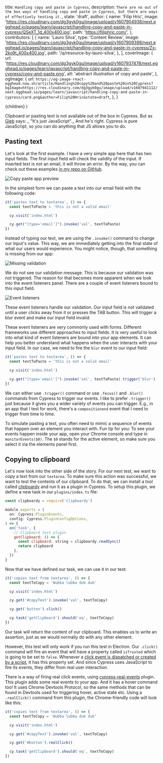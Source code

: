   title: `Handling copy and paste in Cypress`,
  description: `There are no out of the box ways of handling copy and paste in Cypress, but there are ways of effectively testing it.`,
  state: 'draft',
  author: {
    name: 'Filip Hric',
    image:
      'https://res.cloudinary.com/dg3gyk0gu/image/upload/v1607904938/next.egghead.io/pages/learn/javascript/handling-copy-and-paste-in-cypress/QSeXT_1d_400x400.jpg',
    path: 'https://filiphric.com/',
  },
  contributors: [
    {
      name: 'Lauro Silva',
      type: 'Content Review',
      image:
        'https://res.cloudinary.com/dg3gyk0gu/image/upload/v1607909398/next.egghead.io/pages/learn/javascript/handling-copy-and-paste-in-cypress/Zx-2ko9t_400x400.jpg',
      path: '/q/resource-by-lauro-silva',
    },
  ],
  coverImage: {
    url:
      'https://res.cloudinary.com/dg3gyk0gu/image/upload/v1607937478/next.egghead.io/pages/learn/javascript/handling-copy-and-paste-in-cypress/copy-and-paste.png',
    alt: 'abstract illustration of copy and paste',
  },
  ogImage: {
    url: `https://og-image-react-egghead.now.sh/article/Handling%20copy%20and%20paste%20in%20Cypress?bgImage=https://res.cloudinary.com/dg3gyk0gu/image/upload/v1607941112/next.egghead.io/pages/learn/javascript/handling-copy-and-paste-in-cypress/card.png&author=Filip%20Hric&state=draft`,
  },
}


  <UltimateGuide meta={meta}>{children}</UltimateGuide>
)

<div className="prose-reset text-lg font-medium pb-8 mt-8">

Clipboard or pasting text is not available out of the box in Cypress. But as [Gleb](https://twitter.com/bahmutov) says: _ "It's just JavaScript"._ And he's right. Cypress is pure JavaScript, so you can do anything that JS allows you to do.

</div>

## Pasting text

Let's look at the first example. I have a very simple app here that has two input fields. The first input field will check the validity of the input. If inserted text is not an email, it will throw an error. By the way, you can check out these examples [in my repo on GitHub](https://github.com/filiphric/copy-paste).

![Copy paste app preview](https://res.cloudinary.com/dg3gyk0gu/image/upload/v1607904678/next.egghead.io/pages/learn/javascript/handling-copy-and-paste-in-cypress/app.png)

In the simplest form we can paste a text into our email field with the following code:

```js {10}
it('pastes text to textarea', () => {
  const textToPaste = 'this is not a valid email'

  cy.visit('index.html')

  cy.get("[type='email']").invoke('val', textToPaste)
})
```

Instead of typing our text, we are using the `.invoke()` command to change our input's value. This way, we are immediately getting into the final state of what our users would experience. You might notice, though, that something is missing from our app:

![Missing validation](https://res.cloudinary.com/dg3gyk0gu/image/upload/v1607904671/next.egghead.io/pages/learn/javascript/handling-copy-and-paste-in-cypress/missing-validation.png)

We do not see our validation message. This is because our validation was not triggered. The reason for that becomes more apparent when we look into the event listeners panel. There are a couple of event listeners bound to this input field.

![Event listeners](https://res.cloudinary.com/dg3gyk0gu/image/upload/v1607904678/next.egghead.io/pages/learn/javascript/handling-copy-and-paste-in-cypress/event-listeners.png)

These event listeners handle our validation. Our input field is not validated until a user clicks away from it or presses the TAB button. This will trigger a blur event and make our input field invalid.

These event listeners are very commonly used with forms. Different frameworks use different approaches to input fields. It is very useful to look into what kind of event listeners are bound into your app elements. It can help you better understand what happens when the user interacts with your input field. In our case, we need to fire the `blur` event to our input field:

```js
it('pastes text to textarea', () => {
  const textToPaste = 'this is not a valid email'

  cy.visit('index.html')

  cy.get("[type='email']").invoke('val', textToPaste).trigger('blur')
})
```

We can either use `.trigger()` command or use `.focus()` and `.blur()` commands from Cypress to trigger our events. I like to prefer `.trigger()` just because it gives you a wider variety of events you can trigger. E.g., in an app that I test for work, there's a `compositionend` event that I need to trigger from time to time.

To simulate pasting a text, you often need to mimic a sequence of events that happen over an element you interact with. Fun tip for you: To see your events happen inside your app, open your Chrome console and type in `monitorEvents($0)`. The `$0` stands for the active element, so make sure you select it via the elements panel first.

## Copying to clipboard

Let's now look into the other side of the story. For our next test, we want to copy a text from our `textarea`. To make sure this action was successful, we want to test the contents of our clipboard. To do that, we can install a tool called [clipboardy](https://www.npmjs.com/package/clipboardy) and run it as a plugin in Cypress. To setup this plugin, we define a new task in our `plugins/index.ts` file:

```js fileName=plugins/index.ts
const clipboardy = require('clipboardy')

module.exports = (
  on: Cypress.PluginEvents,
  config: Cypress.PluginConfigOptions,
) => {
  on('task', {
    // Clipboard test plugin
    getClipboard: () => {
      const clipboard: string = clipboardy.readSync()
      return clipboard
    },
  })
}
```

Now that we have defined our task, we can use it in our test:

```js
it('copies text from textarea', () => {
  const textToCopy = 'Wubba lubba dub dub'

  cy.visit('index.html')

  cy.get('#copyText').invoke('val', textToCopy)

  cy.get('button').click()

  cy.task('getClipboard').should('eq', textToCopy)
})
```

Our task will return the content of our clipboard. This enables us to write an assertion, just as we would normally do with any other element.

However, this test will only work if you run this test in Electron. Our `.click()` command will fire an event that will have a property called `isTrusted` which is going to be set to `false`. Whenever a [click event is dispatched or created by a script](https://developer.mozilla.org/en-US/docs/Web/API/Event/isTrusted), it has this property set. And since Cypress uses JavaScript to fire its events, they differ from real user interaction.

There is a way of firing real click events, using [cypress-real-events](https://github.com/dmtrKovalenko/cypress-real-events) plugin. This plugin adds some real events to your app. And it has a hover command too! It uses Chrome Devtools Protocol, so the same methods that can be found in Devtools used for triggering hover, active state etc. Using a `.realClick()` command from this plugin, the Chrome-friendly code will look like this:

```js
it('copies text from textarea', () => {
  const textToCopy = 'Wubba lubba dub dub'

  cy.visit('index.html')

  cy.get('#copyText').invoke('val', textToCopy)

  cy.get('#button').realClick()

  cy.task('getClipboard').should('eq', textToCopy)
})
```
